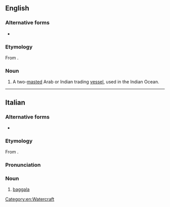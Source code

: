 ==English==

===Alternative forms===
* {{l|en|baglo}}

===Etymology===
From {{bor|en|ar|بَغْلَة|t=she-[[mule]]}}.

===Noun===
{{en-noun}}

# A two-[[mast]]ed Arab or Indian trading [[vessel]], used in the Indian Ocean.

[[Category:en:Watercraft]]

----

==Italian==

===Alternative forms===
* {{alter|it|bagala}}

===Etymology===
From {{bor|it|ar|بَغْلَة|t=she-[[mule]]}}.

===Pronunciation===
{{it-pr|bàggala}}

===Noun===
{{it-noun|f}}

# [[#English|baggala]]

{{C|it|Watercraft}}